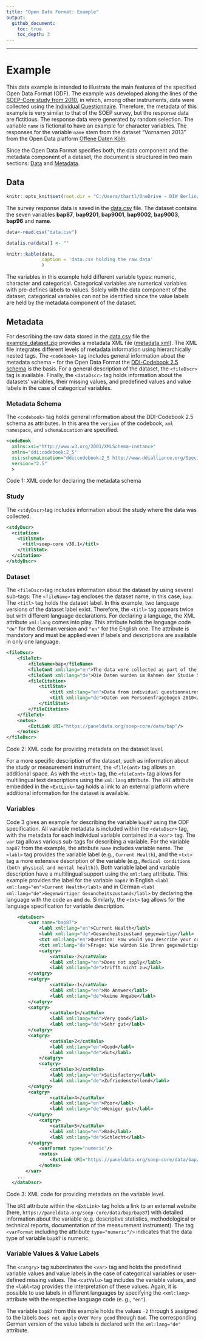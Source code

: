 ---
title: "Open Data Format: Example"
output:
  github_document:
    toc: true
    toc_depth: 3
---

---
# Example

This data example is intended to illustrate the main features of the specified Open Data Format (ODF). The example was developed along the lines of the [SOEP-Core study from 2010](https://paneldata.org/soep-core/data/bap/), in which, among other instruments, data were collected using the [Individual Questionnaire](https://paneldata.org/soep-core/inst/soep-core-2010-pe/1). Therefore, the metadata of this example is very similar to that of the SOEP survey, but the response data are fictitious. The response data were generated by random selection. The variable `name` is fictional to have an example for character variables. The responses for the variable `name` stem from the dataset "Vornamen 2013" from the Open Data platform [Offene Daten Köln](https://offenedaten-koeln.de/dataset/vornamen).

Since the Open Data Format specifies both, the data component and the metadata component of a dataset, the document is structured in two main sections: [Data](#data) and [Metadata](#metadata).

## Data
```{r, include=FALSE}
knitr::opts_knit$set(root.dir = "C:/Users/thartl/OneDrive - DIW Berlin/Open Data Format Project/R/Testdaten/data")

```

The survey response data is saved in the [data.csv](data.csv) file. The dataset contains the seven variables **bap87**, **bap9201**, **bap9001**, **bap9002**, **bap9003**, **bap96** and **name**.

```{r, echo=FALSE, include=TRUE}
data<-read.csv("data.csv")

data[is.na(data)] <- ""

knitr::kable(data,
             caption = 'data.csv holding the raw data'
             )
```

The variables in this example hold different variable types: numeric, character and categorical. Categorical variables are numerical variables with pre-defines labels to values. Solely with the data component of the dataset, categorical variables can not be identified since the value labels are held by the metadata component of the dataset.

<!-- --------------------------------------------------------------------------------- -->
<!-- --------------------------------------------------------------------------------- -->
<!-- --------------------------------------------------------------------------------- -->

## Metadata

For describing the raw data stored in the [data.csv](data.csv) file the [example_dataset.zip](example_dataset.zip) provides a metadata XML file ([metadata.xml](metadata.xml)). The XML file integrates different levels of metadata information using hierarchically nested tags. The `<codebook>` tag includes general information about the metadata schema -- for the Open Data Format the [DDI-Codebook 2.5 schema](https://ddialliance.org/Specification/DDI-Codebook/2.5/XMLSchema/field_level_documentation.html) is the basis. For a general description of the dataset, the `<fileDscr>` tag is available. Finally, the `<dataDscr>` tag holds information about the datasets' variables, their missing values, and predefined values and value labels in the case of categorical variables.

### Metadata Schema 

The `<codebook>` tag holds general information about the DDI-Codebook 2.5 schema as attributes. In this area the `version` of the codebook, `xml namespace`, and `schemaLocation` are specified. 

```{xml}
<codeBook 
  xmlns:xsi="http://www.w3.org/2001/XMLSchema-instance" 
  xmlns="ddi:codebook:2_5" 
  xsi:schemaLocation="ddi:codebook:2_5 http://www.ddialliance.org/Specification/DDI-Codebook/2.5/XMLSchema/codebook.xsd" 
  version="2.5"
  >
```
Code 1: XML code for declaring the metadata schema 

### Study
The `<stdyDscr>`tag includes information about the study where the data was collected.

```{xml}
<stdyDscr>
  <citation>
    <titlStmt>
      <titl>soep-core v38.1</titl>
    </titlStmt>
  </citation>
</stdyDscr>
```

### Dataset
The `<fileDscr>`tag includes information about the dataset by using several sub-tags: The `<fileName>` tag encloses the dataset name, in this case, `bap`. The `<titl>` tag holds the dataset label. In this example, two language versions of the dataset label exist. Therefore, the `<titl>` tag appears twice but with different language declarations. For declaring a language, the XML attribute `xml:lang` comes into play. This attribute holds the language code `"de"` for the German version and `"en"` for the English one. The attribute is mandatory and must be applied even if labels and descriptions are available in only one language.

```{xml}
<fileDscr>
	<fileTxt>
	    <fileName>bap</fileName>
	    <fileCont xml:lang="en">The data were collected as part of the SOEP-Core study using the questionnaire „Living in Germany - Survey 2010 on the social situation - Personal questionnaire“ for all. This questionnaire is addressed to the individual persons in the household. A view of the survey instrument can be found here: https://www.diw.de/documents/dokumentenarchiv/17/diw_01.c.369781.de/soepfrabo_personen_2010.pdf</fileCont>
        <fileCont xml:lang="de">Die Daten wurden im Rahmen der Studie SOEP-Core mittels des Fragebogens „Leben in Deutschland – Befragung 2010 zur sozialen Lage - Personenfragebogen für alle“ erhoben. Dieser Fragebogen richtet sich an die einzelnen Personen im Haushalt. Eine Ansicht des Erhebungsinstrumentes finden Sie hier: https://www.diw.de/documents/dokumentenarchiv/17/diw_01.c.369781.de/soepfrabo_personen_2010.pdf</fileCont>
    	<fileCitation>
    	    <titlStmt>
    	        <titl xml:lang="en">Data from individual questionnaires 2010</titl>
    	      	<titl xml:lang="de">Daten vom Personenfragebogen 2010</titl>
    	    </titlStmt>
        </fileCitation>
    </fileTxt>	 
	<notes>
	    <ExtLink URI="https://paneldata.org/soep-core/data/bap"/>	
    </notes>   
</fileDscr>
```
Code 2: XML code for providing metadata on the dataset level.

For a more specific description of the dataset, such as information about the study or measurement instrument, the `<fileCont>` tag allows an additional space. As with the `<titl>` tag, the `<fileCont>` tag allows for multilingual text descriptions using the `xml:lang` attribute. The `URI` attribute embedded in the `<ExtLink>` tag holds a link to an external platform where additional information for the dataset is available.

### Variables

Code 3 gives an example for describing the variable `bap87` using the ODF specification. All variable metadata is included within the `<dataDscr>` tag, with the metadata for each individual variable contained in a `<var`> tag. The `var` tag allows various sub-tags for describing a variable. For the variable `bap87` from the example, the attribute `name` includes variable name. The `<labl>` tag provides the variable label (e.g., `Current Health`), and the `<txt>` tag a more extensive description of the variable (e.g., `Medical conditions (both physical and mental health)`). Both variable label and variable description have a multilingual support using the `xml:lang` attribute. This example provides the label for the variable `bap87` in English `<labl xml:lang="en">Current Health</labl>` and in German `<labl xml:lang="de">Gegenwärtiger Gesundheitszustand</labl>` by declaring the language with the code `en` and `de`. Similarly, the `<txt>` tag allows for the language specification for variable description. 

```{xml}
	<dataDscr>
		<var name="bap87">
		    <labl xml:lang="en">Current Health</labl>
		    <labl xml:lang="de">Gesundheitszustand gegenwärtig</labl>
		    <txt xml:lang="en">Question: How would you describe your current health?</txt>
		    <txt xml:lang="de">Frage: Wie würden Sie Ihren gegenwärtigen Gesundheitszustand beschreiben?</txt>
  			<catgry>
  	        	<catValu>-2</catValu>
  	        	<labl xml:lang="en">Does not apply</labl>
  	        	<labl xml:lang="de">trifft nicht zu</labl>        	
  	    </catgry>
  	    <catgry>
  	        	<catValu>-1</catValu>
  	        	<labl xml:lang="en">No Answer</labl>
  	        	<labl xml:lang="de">keine Angabe</labl>        	
  	    </catgry>
  	    <catgry>
  	        	<catValu>1</catValu>
  	        	<labl xml:lang="en">Very good</labl>
  	        	<labl xml:lang="de">Sehr gut</labl>        	
  	    </catgry>
  	    <catgry>
  	        	<catValu>2</catValu>
  	        	<labl xml:lang="en">Good</labl>
  	        	<labl xml:lang="de">Gut</labl>        	
  			</catgry>        	
  			<catgry>
  	        	<catValu>3</catValu>
  	        	<labl xml:lang="en">Satisfactory</labl>
  	        	<labl xml:lang="de">Zufriedenstellend</labl>        	        	
  	    </catgry>        	
  	    <catgry>
  	        	<catValu>4</catValu>
  	        	<labl xml:lang="en">Poor</labl>
  	        	<labl xml:lang="de">Weniger gut</labl>        	        	        	
  	    </catgry>        	
  			<catgry>
  	        	<catValu>5</catValu>
  	        	<labl xml:lang="en">Bad</labl>
  	        	<labl xml:lang="de">Schlecht</labl>        	        	
  	    </catgry>	    
  			<varFormat type="numeric"/>
		    <notes>
		    	<ExtLink URI="https://paneldata.org/soep-core/data/bap/bap87"/>
		    </notes> 
	   </var> 
    ... 
  </dataDscr>
```
Code 3: XML code for providing metadata on the variable level.

The `URI` attribute within the `<ExtLink>` tag holds a link to an external website (here, `https://paneldata.org/soep-core/data/bap/bap87`) with detailed information about the variable (e.g. descriptive statistics, methodological or technical reports, documentation of the measurement instrument). The tag `<varFormat` including the attribute `type="numeric"/>` indicates that the data type of variable `bap87` is numeric.

### Variable Values & Value Labels

The `<catgry>` tag subordinates the `<var>` tag and holds the predefined variable values and value labels in the case of categorical variables or user-defined missing values. The `<catValu>` tag includes the variable values, and the `<labl>`tag provides the interpretation of these values. Again, it is possible to use labels in different languages by specifying the `<xml:lang>` attribute with the respective language code (e. g., `"en"`). 

The variable `bap87` from this example holds the values `-2` through `5` assigned to the labels `Does not apply` over `Very good` through `Bad`. The corresponding German version of the value labels is declared with the `xml:lang="de"` attribute.

